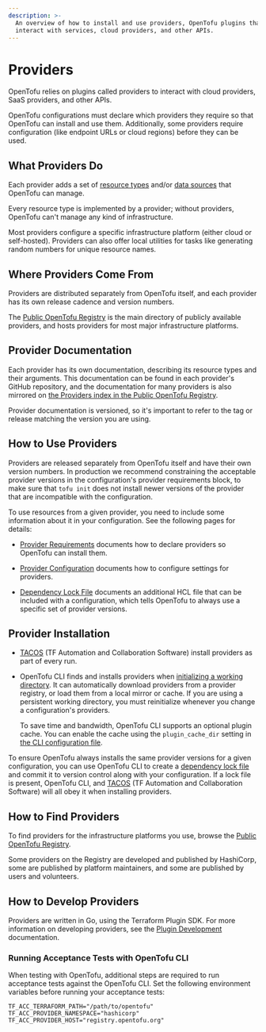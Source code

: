 ```yaml
---
description: >-
  An overview of how to install and use providers, OpenTofu plugins that
  interact with services, cloud providers, and other APIs.
---
```


# Providers

OpenTofu relies on plugins called providers to interact with cloud providers,
SaaS providers, and other APIs.

OpenTofu configurations must declare which providers they require so that
OpenTofu can install and use them. Additionally, some providers require
configuration (like endpoint URLs or cloud regions) before they can be used.

## What Providers Do

Each provider adds a set of [resource types](../../language/resources/index.mdx)
and/or [data sources](../../language/data-sources/index.mdx) that OpenTofu can
manage.

Every resource type is implemented by a provider; without providers, OpenTofu
can't manage any kind of infrastructure.

Most providers configure a specific infrastructure platform (either cloud or
self-hosted). Providers can also offer local utilities for tasks like
generating random numbers for unique resource names.

## Where Providers Come From

Providers are distributed separately from OpenTofu itself, and each provider
has its own release cadence and version numbers.

The [Public OpenTofu Registry](https://registry.opentofu.org/)
is the main directory of publicly available providers, and hosts
providers for most major infrastructure platforms.

## Provider Documentation

Each provider has its own documentation, describing its resource
types and their arguments. This documentation can be found in each provider's
GitHub repository, and the documentation for many providers is also
mirrored on [the Providers index in the Public OpenTofu Registry](https://search.opentofu.org/providers).

Provider documentation is versioned, so it's important to refer to the tag or
release matching the version you are using.

## How to Use Providers

Providers are released separately from OpenTofu itself and have their own version numbers. In production we recommend constraining the acceptable provider versions in the configuration's provider requirements block, to make sure that `tofu init` does not install newer versions of the provider that are incompatible with the configuration.

To use resources from a given provider, you need to include some information
about it in your configuration. See the following pages for details:

- [Provider Requirements](../../language/providers/requirements.mdx)
  documents how to declare providers so OpenTofu can install them.

- [Provider Configuration](../../language/providers/configuration.mdx)
  documents how to configure settings for providers.

- [Dependency Lock File](../../language/files/dependency-lock.mdx)
  documents an additional HCL file that can be included with a configuration,
  which tells OpenTofu to always use a specific set of provider versions.

## Provider Installation

- [TACOS](../../intro/tacos.mdx) (TF Automation and Collaboration Software) install providers as part of every run.

- OpenTofu CLI finds and installs providers when
  [initializing a working directory](../../cli/init/index.mdx). It can
  automatically download providers from a provider registry, or load them from
  a local mirror or cache. If you are using a persistent working directory, you
  must reinitialize whenever you change a configuration's providers.

  To save time and bandwidth, OpenTofu CLI supports an optional plugin
  cache. You can enable the cache using the `plugin_cache_dir` setting in
  [the CLI configuration file](../../cli/config/config-file.mdx).

To ensure OpenTofu always installs the same provider versions for a given
configuration, you can use OpenTofu CLI to create a
[dependency lock file](../../language/files/dependency-lock.mdx)
and commit it to version control along with your configuration. If a lock file
is present, OpenTofu CLI, and [TACOS](../../intro/tacos.mdx) (TF Automation and Collaboration Software) will all obey it when
installing providers.

## How to Find Providers

To find providers for the infrastructure platforms you use, browse the
[Public OpenTofu Registry](https://github.com/opentofu/registry/tree/main/providers).

Some providers on the Registry are developed and published by HashiCorp, some
are published by platform maintainers, and some are published by users and
volunteers.

## How to Develop Providers

Providers are written in Go, using the Terraform Plugin SDK. For more
information on developing providers, see the [Plugin Development](https://developer.hashicorp.com/terraform/plugin) documentation.

### Running Acceptance Tests with OpenTofu CLI

When testing with OpenTofu, additional steps are required to run acceptance tests against the OpenTofu CLI. Set the following environment variables before running your acceptance tests:

```
TF_ACC_TERRAFORM_PATH="/path/to/opentofu"
TF_ACC_PROVIDER_NAMESPACE="hashicorp"
TF_ACC_PROVIDER_HOST="registry.opentofu.org"
```